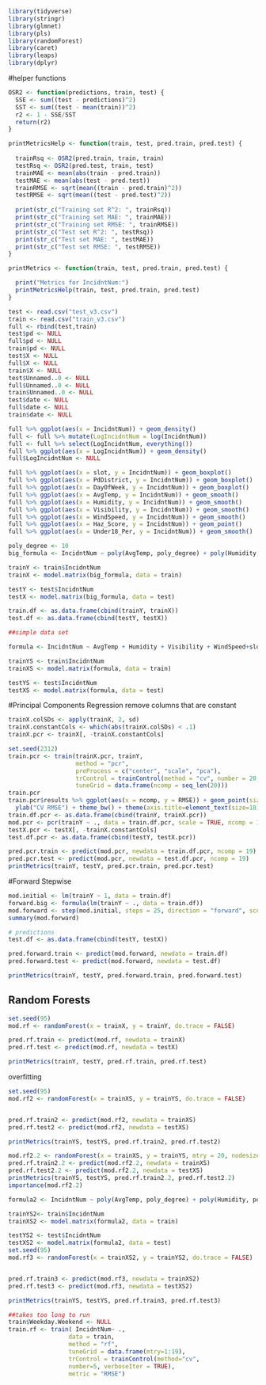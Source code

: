 

```r
library(tidyverse)
library(stringr)
library(glmnet)
library(pls)
library(randomForest)
library(caret)
library(leaps)
library(dplyr)
```

#helper functions
```r
OSR2 <- function(predictions, train, test) {
  SSE <- sum((test - predictions)^2)
  SST <- sum((test - mean(train))^2)
  r2 <- 1 - SSE/SST
  return(r2)
}

printMetricsHelp <- function(train, test, pred.train, pred.test) {
  
  trainRsq <- OSR2(pred.train, train, train)
  testRsq <- OSR2(pred.test, train, test)
  trainMAE <- mean(abs(train - pred.train))
  testMAE <- mean(abs(test - pred.test))
  trainRMSE <- sqrt(mean((train - pred.train)^2))
  testRMSE <- sqrt(mean((test - pred.test)^2))
  
  print(str_c("Training set R^2: ", trainRsq))
  print(str_c("Training set MAE: ", trainMAE))
  print(str_c("Training set RMSE: ", trainRMSE))
  print(str_c("Test set R^2: ", testRsq))
  print(str_c("Test set MAE: ", testMAE))
  print(str_c("Test set RMSE: ", testRMSE))
}

printMetrics <- function(train, test, pred.train, pred.test) {

  print("Metrics for IncidntNum:")
  printMetricsHelp(train, test, pred.train, pred.test)
}
```


```r
test <- read.csv("test_v3.csv")
train <- read.csv("train_v3.csv")
full <- rbind(test,train)
test$pd <- NULL
full$pd <- NULL
train$pd <- NULL
test$X <- NULL
full$X <- NULL
train$X <- NULL
test$Unnamed..0 <- NULL
full$Unnamed..0 <- NULL
train$Unnamed..0 <- NULL
test$date <- NULL
full$date <- NULL
train$date <- NULL
```

```r
full %>% ggplot(aes(x = IncidntNum)) + geom_density()
full <- full %>% mutate(LogIncidntNum = log(IncidntNum))
full <- full %>% select(LogIncidntNum, everything())
full %>% ggplot(aes(x = LogIncidntNum)) + geom_density()
full$LogIncidntNum <- NULL
```

```r
full %>% ggplot(aes(x = slot, y = IncidntNum)) + geom_boxplot()
full %>% ggplot(aes(x = PdDistrict, y = IncidntNum)) + geom_boxplot()
full %>% ggplot(aes(x = DayOfWeek, y = IncidntNum)) + geom_boxplot()
full %>% ggplot(aes(x = AvgTemp, y = IncidntNum)) + geom_smooth()
full %>% ggplot(aes(x = Humidity, y = IncidntNum)) + geom_smooth()
full %>% ggplot(aes(x = Visibility, y = IncidntNum)) + geom_smooth()
full %>% ggplot(aes(x = WindSpeed, y = IncidntNum)) + geom_smooth()
full %>% ggplot(aes(x = Haz_Score, y = IncidntNum)) + geom_point()
full %>% ggplot(aes(x = Under18_Per, y = IncidntNum)) + geom_smooth()
```
```r
poly_degree <- 10
big_formula <- IncidntNum ~ poly(AvgTemp, poly_degree) + poly(Humidity, poly_degree) + poly(Visibility, poly_degree) + poly(WindSpeed, poly_degree) + .

trainY <- train$IncidntNum
trainX <- model.matrix(big_formula, data = train)

testY <- test$IncidntNum
testX <- model.matrix(big_formula, data = test)

train.df <- as.data.frame(cbind(trainY, trainX))
test.df <- as.data.frame(cbind(testY, testX))

##simple data set

formula <- IncidntNum ~ AvgTemp + Humidity + Visibility + WindSpeed+slot+DayOfWeek+PdDistrict

trainYS <- train$IncidntNum
trainXS <- model.matrix(formula, data = train)

testYS <- test$IncidntNum
testXS <- model.matrix(formula, data = test)

```

#Principal Components Regression
remove columns that are constant
```r
trainX.colSDs <- apply(trainX, 2, sd)
trainX.constantCols <- which(abs(trainX.colSDs) < .1)
trainX.pcr <- trainX[, -trainX.constantCols]

set.seed(2312)
train.pcr <- train(trainX.pcr, trainY, 
                   method = "pcr", 
                   preProcess = c("center", "scale", "pca"),
                   trControl = trainControl(method = "cv", number = 20, selectionFunction = "oneSE"),
                   tuneGrid = data.frame(ncomp = seq_len(20)))
train.pcr
train.pcr$results %>% ggplot(aes(x = ncomp, y = RMSE)) + geom_point(size = 3) + 
  ylab("CV RMSE") + theme_bw() + theme(axis.title=element_text(size=18), axis.text=element_text(size=18))
train.df.pcr <- as.data.frame(cbind(trainY, trainX.pcr))
mod.pcr <- pcr(trainY ~ ., data = train.df.pcr, scale = TRUE, ncomp = 19)
testX.pcr <- testX[, -trainX.constantCols]
test.df.pcr <- as.data.frame(cbind(testY, testX.pcr))

pred.pcr.train <- predict(mod.pcr, newdata = train.df.pcr, ncomp = 19)
pred.pcr.test <- predict(mod.pcr, newdata = test.df.pcr, ncomp = 19)
printMetrics(trainY, testY, pred.pcr.train, pred.pcr.test)

```

#Forward Stepwise
```r
mod.initial <- lm(trainY ~ 1, data = train.df)
forward.big <- formula(lm(trainY ~ ., data = train.df))
mod.forward <- step(mod.initial, steps = 25, direction = "forward", scope = forward.big)
summary(mod.forward)

# predictions
test.df <- as.data.frame(cbind(testY, testX))

pred.forward.train <- predict(mod.forward, newdata = train.df)
pred.forward.test <- predict(mod.forward, newdata = test.df)

printMetrics(trainY, testY, pred.forward.train, pred.forward.test)
```

## Random Forests

```r
set.seed(95)
mod.rf <- randomForest(x = trainX, y = trainY, do.trace = FALSE)
```

```r
pred.rf.train <- predict(mod.rf, newdata = trainX)
pred.rf.test <- predict(mod.rf, newdata = testX)

printMetrics(trainY, testY, pred.rf.train, pred.rf.test)
```

overfitting
```r
set.seed(95)
mod.rf2 <- randomForest(x = trainXS, y = trainYS, do.trace = FALSE)


pred.rf.train2 <- predict(mod.rf2, newdata = trainXS)
pred.rf.test2 <- predict(mod.rf2, newdata = testXS)

printMetrics(trainYS, testYS, pred.rf.train2, pred.rf.test2)
```
```r
mod.rf2.2 <- randomForest(x = trainXS, y = trainYS, mtry = 20, nodesize = 3, ntree = 500)
pred.rf.train2.2 <- predict(mod.rf2.2, newdata = trainXS)
pred.rf.test2.2 <- predict(mod.rf2.2, newdata = testXS)
printMetrics(trainYS, testYS, pred.rf.train2.2, pred.rf.test2.2)
importance(mod.rf2.2) 
```
```r
formula2 <- IncidntNum ~ poly(AvgTemp, poly_degree) + poly(Humidity, poly_degree) + poly(Visibility, poly_degree) + poly(WindSpeed, poly_degree)+slot+DayOfWeek+PdDistrict

trainYS2<- train$IncidntNum
trainXS2 <- model.matrix(formula2, data = train)

testYS2 <- test$IncidntNum
testXS2 <- model.matrix(formula2, data = test)
set.seed(95)
mod.rf3 <- randomForest(x = trainXS2, y = trainYS2, do.trace = FALSE)


pred.rf.train3 <- predict(mod.rf3, newdata = trainXS2)
pred.rf.test3 <- predict(mod.rf3, newdata = testXS2)

printMetrics(trainYS, testYS, pred.rf.train3, pred.rf.test3)
```
```r
##takes too long to run
train$Weekday.Weekend <- NULL
train.rf <- train( IncidntNum~ .,
                 data = train,
                 method = "rf",
                 tuneGrid = data.frame(mtry=1:19),
                 trControl = trainControl(method="cv",
                 number=5, verboseIter = TRUE),
                 metric = "RMSE")
```



